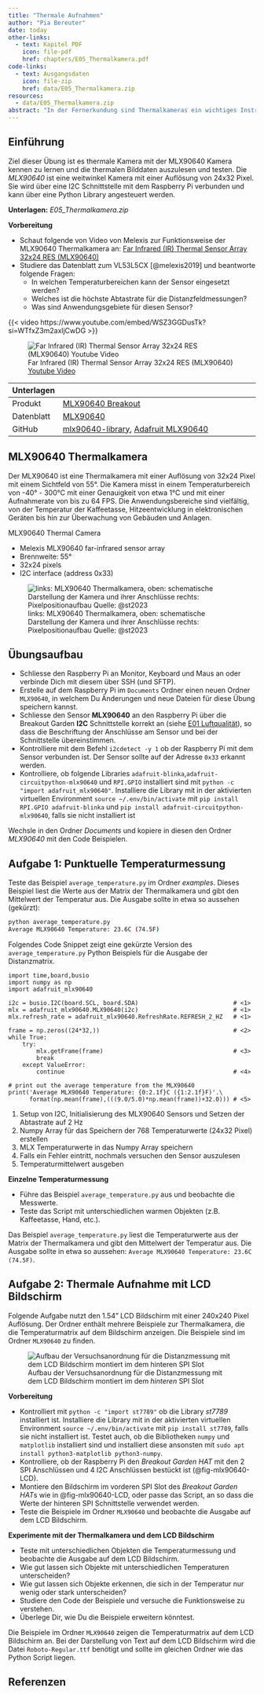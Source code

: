 ```yaml
---
title: "Thermale Aufnahmen"
author: "Pia Bereuter"
date: today
other-links:
  - text: Kapitel PDF
    icon: file-pdf
    href: chapters/E05_Thermalkamera.pdf
code-links:
  - text: Ausgangsdaten
    icon: file-zip
    href: data/E05_Thermalkamera.zip
resources:
  - data/E05_Thermalkamera.zip
abstract: "In der Fernerkundung sind Thermalkameras ein wichtiges Instrument zur Erfassung von Wärmebildern, beispielsweise für die Zählung von Tierbeständen oder auch für Untersuchungen von Gebäudeisolationen. Diese Übung nutzt die MLX90640 Thermalkamera und zeigt wie thermale Aufnahmen mit dem Raspberry Pi gemacht werden können."
---
```


## Einführung

Ziel dieser Übung ist es thermale Kamera mit der MLX90640 Kamera kennen zu lernen und die thermalen Bilddaten auszulesen und testen. Die *MLX90640* ist eine weitwinkel Kamera mit einer Auflösung von 24x32 Pixel. Sie wird über eine I2C Schnittstelle mit dem Raspberry Pi verbunden und kann über eine Python Library angesteuert werden.

**Unterlagen:** *<i class="bi-file-zip"></i> E05_Thermalkamera.zip* 

**Vorbereitung**

- Schaut folgende von Video von Melexis zur Funktionsweise der MLX90640 Thermalkamera an: [Far Infrared (IR) Thermal Sensor Array 32x24 RES (MLX90640)](https://www.youtube.com/embed/WSZ3GGDusTk?si=WTfxZ3m2axljCwDG) 
- Studiere das Datenblatt zum VL53L5CX [@melexis2019] und beantworte folgende Fragen:
  - In welchen Temperaturbereichen kann der Sensor eingesetzt werden? 
  - Welches ist die höchste Abtastrate für die Distanzfeldmessungen?
  - Was sind Anwendungsgebiete für diesen Sensor?

::: {.content-visible when-format="html"}
{{< video https://www.youtube.com/embed/WSZ3GGDusTk?si=WTfxZ3m2axljCwDG >}}
:::
::: {.content-visible unless-format="html"}
![Far Infrared (IR) Thermal Sensor Array 32x24 RES (MLX90640) [Youtube Video](https://www.youtube.com/embed/WSZ3GGDusTk?si=WTfxZ3m2axljCwDG)](images/youtube_adafruit_VL53L5CX.png)
:::

| **Unterlagen** |                                                          |
| ---------- | ------------------------------------------------------------ |
| Produkt    | [MLX90640 Breakout](https://shop.pimoroni.com/products/mlx90640-thermal-camera-breakout?variant=12549161746515) |
| Datenblatt | [MLX90640](https://www.melexis.com/-/media/files/documents/datasheets/mlx90640-datasheet-melexis.pdf) |
| GitHub     | [mlx90640-library](https://github.com/pimoroni/mlx90640-library), [Adafruit MLX90640](https://github.com/adafruit/Adafruit_CircuitPython_MLX90640)   |

## MLX90640 Thermalkamera\index{MLX90640}
Der MLX90640 ist eine Thermalkamera mit einer Auflösung von 32x24 Pixel mit einem Sichtfeld von 55°. Die Kamera misst in einem Temperaturbereich von  -40° - 300°C mit einer Genauigkeit von etwa 1°C und mit einer Aufnahmerate von bis zu 64 FPS.
Die Anwendungsbereiche sind vielfältig, von der Temperatur der Kaffeetasse, Hitzeentwicklung in elektronischen Geräten bis hin zur Überwachung von Gebäuden und Anlagen.

MLX90640 Thermal Camera

- Melexis MLX90640 far-infrared sensor array
- Brennweite: 55°
- 32x24 pixels
- I2C interface (address 0x33)

![links: MLX90640 Thermalkamera, oben: schematische Darstellung der Kamera und ihrer Anschlüsse rechts: Pixelpositionaufbau Quelle: @st2023](images/MLX90640_wide.jpg){#fig-MLX90640}

## Übungsaufbau

- Schliesse den Raspberry Pi an Monitor, Keyboard und Maus an oder verbinde Dich mit diesem über SSH (und SFTP).
- Erstelle auf dem Raspberry Pi im `Documents` Ordner einen neuen Ordner `MLX90640`, in welchem Du Änderungen und neue Dateien für diese Übung speichern kannst.
- Schliesse den Sensor **MLX90640** an den Raspberry Pi über die Breakout Garden **I2C** Schnittstelle korrekt an (siehe [E01 Luftqualität](E01_Luftqualitaet.qmd)), so dass die Beschriftung der Anschlüsse am Sensor und bei der Schnittstelle übereinstimmen.
- Kontrolliere mit dem Befehl `i2cdetect -y 1` ob der Raspberry Pi mit dem Sensor verbunden ist. Der Sensor sollte auf der Adresse `0x33` erkannt werden.
- Kontrolliere, ob folgende Libraries `adafruit-blinka`,`adafruit-circuitpython-mlx90640` und `RPI.GPIO` installiert sind mit `python -c "import adafruit_mlx90640"`. Installiere die Library mit in der aktivierten virtuellen Environment `source ~/.env/bin/activate` mit `pip install RPI.GPIO adafruit-blinka` und `pip install adafruit-circuitpython-mlx90640`, falls sie nicht installiert ist

Wechsle in den Ordner *Documents* und kopiere in diesen den Ordner *MLX90640* mit den Code Beispielen.

## Aufgabe 1: Punktuelle Temperaturmessung
Teste das Beispiel `average_temperature.py` im Ordner *examples*. Dieses Beispiel liest die Werte aus der Matrix der Thermalkamera und gibt den Mittelwert der Temperatur aus. Die Ausgabe sollte in etwa so aussehen (gekürzt):

``` bash
python average_temperature.py 
Average MLX90640 Temperature: 23.6C (74.5F)
```

Folgendes Code Snippet zeigt eine gekürzte Version des `average_temperature.py` Python Beispiels für die Ausgabe der Distanzmatrix.

```.python
import time,board,busio
import numpy as np
import adafruit_mlx90640

i2c = busio.I2C(board.SCL, board.SDA)                           # <1>
mlx = adafruit_mlx90640.MLX90640(i2c)                           # <1>
mlx.refresh_rate = adafruit_mlx90640.RefreshRate.REFRESH_2_HZ   # <1>

frame = np.zeros((24*32,))                                      # <2>
while True:
    try:
        mlx.getFrame(frame)                                     # <3>
        break
    except ValueError:
        continue                                                # <4>

# print out the average temperature from the MLX90640
print('Average MLX90640 Temperature: {0:2.1f}C ({1:2.1f}F)'.\   
      format(np.mean(frame),(((9.0/5.0)*np.mean(frame))+32.0))) # <5>
```
1. Setup von I2C, Initialisierung des MLX90640 Sensors und Setzen der Abtastrate auf 2 Hz
2. Numpy Array für das Speichern der 768 Temperaturwerte (24x32 Pixel) erstellen
3. MLX Temperaturwerte in das Numpy Array speichern
4. Falls ein Fehler eintritt, nochmals versuchen den Sensor auszulesen
5. Temperaturmittelwert ausgeben

::: {#exr-thermalkamera}
**Einzelne Temperaturmessung**

- Führe das Beispiel `average_temperature.py` aus und beobachte die Messwerte.
- Teste das Script mit unterschiedlichen warmen Objekten (z.B. Kaffeetasse, Hand, etc.).
:::

::: {.content-hidden unless-meta="solution"}
::: {#sol-thermalkamera}
Das Beispiel `average_temperature.py` liest die Temperaturwerte aus der Matrix der Thermalkamera und gibt den Mittelwert der Temperatur aus. Die Ausgabe sollte in etwa so aussehen:  `Average MLX90640 Temperature: 23.6C (74.5F)`.
:::
:::

## Aufgabe 2: Thermale Aufnahme mit LCD Bildschirm
Folgende Aufgabe nutzt den 1.54" LCD Bildschirm mit einer 240x240 Pixel Auflösung. Der Ordner enthält mehrere Beispiele zur Thermalkamera, die die Temperaturmatrix auf dem Bildschirm anzeigen. Die Beispiele sind im Ordner `MLX90640` zu finden. 

![Aufbau der Versuchsanordnung für die Distanzmessung mit dem LCD Bildschirm montiert im dem *hinteren* SPI Slot](images/MLX90640_LCD.jpg){#fig-mlx90640-LCD}

**Vorbereitung**

- Kontrolliert mit `python -c "import st7789"` ob die Library *st7789* installiert ist. Installiere die Library mit in der aktivierten virtuellen Environment `source ~/.env/bin/activate` mit `pip install st7789`, falls sie nicht installiert ist. Testet auch, ob die Bibliotheken `numpy` und `matplotlib` installiert sind und installiert diese ansonsten mit `sudo apt install python3-matplotlib python3-numpy`.
- Kontrolliere, ob der Raspberry Pi den *Breakout Garden HAT* mit den 2 SPI Anschlüssen und 4 I2C Anschlüssen bestückt ist (@fig-mlx90640-LCD).
- Montiere den Bildschirm im vorderen SPI Slot des *Breakout Garden HAT*s wie in @fig-mlx90640-LCD, oder passe das Script, an so dass die Werte der hinteren SPI Schnittstelle verwendet werden.
- Teste die Beispiele im Ordner `MLX90640` und beobachte die Ausgabe auf dem LCD Bildschirm.


::: {#exr-thermalkamera-LCD}
**Experimente mit der Thermalkamera und dem LCD Bildschirm**

- Teste mit unterschiedlichen Objekten die Temperaturmessung und beobachte die Ausgabe auf dem LCD Bildschirm.
- Wie gut lassen sich Objekte mit unterschiedlichen Temperaturen unterscheiden?
- Wie gut lassen sich Objekte erkennen, die sich in der Temperatur nur wenig oder stark unterscheiden?
- Studiere den Code der Beispiele und versuche die Funktionsweise zu verstehen.
- Überlege Dir, wie Du die Beispiele erweitern könntest.
:::

::: {.content-hidden unless-meta="solution"}
::: {#sol-thermalkamera-LCD}
Die Beispiele im Ordner `MLX90640` zeigen die Temperaturmatrix auf dem LCD Bildschirm an. Bei der Darstellung von Text auf dem LCD Bildschirm wird die Datei `Roboto-Regular.ttf` benötigt und sollte im gleichen Ordner wie das Python Script liegen. 
:::
:::

::: {.content-visible when-profile="chapter"}
## Referenzen
:::